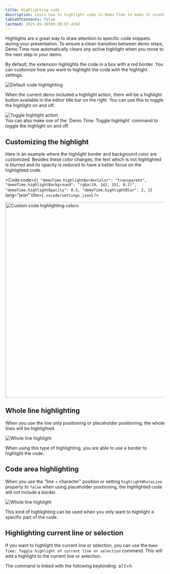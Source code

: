 ```yaml
---
title: Highlighting code
description: Learn how to highlight code in Demo Time to make it stand out in your demos.
tableOfContents: false
lastmod: 2025-05-30T09:30:07.428Z
---
```




Highlights are a great way to draw attention to specific code snippets during your presentation. To ensure a clean transition between demo steps, Demo Time now automatically clears any active highlight when you move to the next step in your demo.

By default, the extension highlights the code in a box with a red border. You can customize how you want to highlight the code with the highlight settings.

<Image class="mx-auto" src={defaultImage} alt="Default code highlighting" />

When the current demo included a highlight action, there will be a highlight button available in the editor title bar on the right. You can use this to toggle the highlight on and off.

<Image class="mx-auto" src={highlightActionImg} alt="Toggle highlight action" />

<Aside type="tip">
You can also make use of the `Demo Time: Toggle highlight` command to toggle the highlight on and off.
</Aside>

## Customizing the highlight

Here is an example where the highlight border and background color are customized. Besides these color changes, the text which is not highlighted is blurred and its opacity is reduced to have a better focus on the highlighted code.

<Code code={`{
    "demoTime.highlightBorderColor": "transparent",
    "demoTime.highlightBackground": "rgba(19, 142, 151, 0.2)",
    "demoTime.highlightOpacity": 0.5,
    "demoTime.highlightBlur": 2,
}`} 
  lang="json" 
  title={`.vscode/settings.json`} />

<Image class="mx-auto" src={customImage} alt="Custom code highlighting colors" width="618" />

## Whole line highlighting

When you use the line only positioning or placeholder positioning, the whole lines will be highlighted.

<Image class="mx-auto" src={wholeLineImg} alt="Whole line highlight" />

When using this type of highlighting, you are able to use a border to highlight the code.

## Code area highlighting

When you use the "line + character" position or setting `highlightWholeLine` property to `false` when using placeholder positioning, the highlighted code will not include a border.

<Image class="mx-auto" src={areaHighlightImg} alt="Whole line highlight" />

This kind of highlighting can be used when you only want to highlight a specific part of the code.

## Highlighting current line or selection

If you want to highlight the current line or selection, you can use the `Demo Time: Toggle highlight of current line or selection` command. This will add a highlight to the current line or selection.

<Aside type="tip">
  The command is linked with the following keybinding: <kbd>alt</kbd>+<kbd>h</kbd>
</Aside>